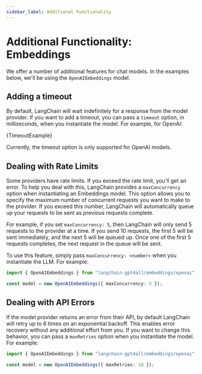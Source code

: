 ```yaml
---
sidebar_label: Additional Functionality
---
```



# Additional Functionality: Embeddings

We offer a number of additional features for chat models. In the examples below, we'll be using the `OpenAIEmbeddings` model.

## Adding a timeout

By default, LangChain will wait indefinitely for a response from the model provider. If you want to add a timeout, you can pass a `timeout` option, in milliseconds, when you instantiate the model. For example, for OpenAI:

<CodeBlock language="typescript">{TimeoutExample}</CodeBlock>

Currently, the timeout option is only supported for OpenAI models.

## Dealing with Rate Limits

Some providers have rate limits. If you exceed the rate limit, you'll get an error. To help you deal with this, LangChain provides a `maxConcurrency` option when instantiating an Embeddings model. This option allows you to specify the maximum number of concurrent requests you want to make to the provider. If you exceed this number, LangChain will automatically queue up your requests to be sent as previous requests complete.

For example, if you set `maxConcurrency: 5`, then LangChain will only send 5 requests to the provider at a time. If you send 10 requests, the first 5 will be sent immediately, and the next 5 will be queued up. Once one of the first 5 requests completes, the next request in the queue will be sent.

To use this feature, simply pass `maxConcurrency: <number>` when you instantiate the LLM. For example:

```typescript
import { OpenAIEmbeddings } from "langchain-gpt4all/embeddings/openai";

const model = new OpenAIEmbeddings({ maxConcurrency: 5 });
```

## Dealing with API Errors

If the model provider returns an error from their API, by default LangChain will retry up to 6 times on an exponential backoff. This enables error recovery without any additional effort from you. If you want to change this behavior, you can pass a `maxRetries` option when you instantiate the model. For example:

```typescript
import { OpenAIEmbeddings } from "langchain-gpt4all/embeddings/openai";

const model = new OpenAIEmbeddings({ maxRetries: 10 });
```
